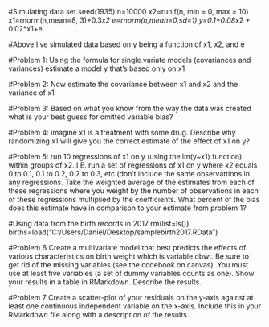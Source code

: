 #Simulating data
set.seed(1935)
n=10000
x2=runif(n, min = 0, max = 10)
x1=rnorm(n,mean=8, 3)+0.3*x2
e=rnorm(n,mean=0,sd=1)
y=0.1+0.08*x2 + 0.02*x1+e



#Above I've simulated data based on y being a function of x1, x2, and e


#Problem 1: Using the formula for single variate models (covariances and variances) estimate a model y that's based only on x1

#Problem 2: Now estimate the covariance between x1 and x2 and the variance of x1

#Problem 3: Based on what you know from the way the data was created what is your best guess for omitted variable bias?


#Problem 4: imagine x1 is a treatment with some drug. Describe why randomizing x1 will give you the correct estimate of the effect of x1 on y? 


#Problem 5: run 10 regressions of x1 on y (using the lm(y~x1) function) within groups of x2. I.E. run a set of regressions of x1 on y where x2 equals 0 to 0.1, 0.1 to 0.2, 0.2 to 0.3, etc (don't include the same observattions in any regressions. Take the weighted average of the estimates from each of these regressions where you weight by the number of observations in each of these regressions multiplied by the coefficients. What percent of the bias does this estimate have in comparison to your estimate from problem 1?



#Using data from the birth records in 2017
rm(list=ls())
births=load("C:/Users/Daniel/Desktop/samplebirth2017.RData")

#Problem 6 Create a multivariate model that best predicts the effects of various characteristics on birth weight which is variable dbwt. Be sure to get rid of the missing variables (see the codebook on canvas).  You must use at least five variables (a set of dummy variables counts as one). Show your results in a table in RMarkdown. Describe the results.

#Problem 7 Create a scatter-plot of your residuals on the y-axis against at least one continuous independent variable on the x-axis. Include this in your RMarkdown file along with a description of the results.

